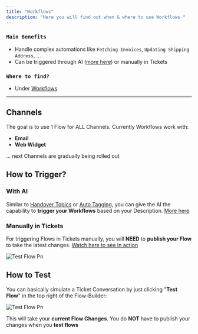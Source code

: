 ```yaml
---
title: "Workflows"
description: "Here you will find out when & where to use Workflows "
---
```


### `Main Benefits`

- Handle complex automations like `Fetching Invoices`, `Updating Shipping Address`, ...
- Can be triggered through AI ([more here](/ai/using-workflows)) or manually in Tickets

### `Where to find?`

- Under [Workflows](https://armin.cx/app_/workflows)

---

## Channels

The goal is to use 1 Flow for ALL Channels. Currently Workflows work with:

- **Email**
- **Web Widget**

... next Channels are gradually being rolled out

## How to Trigger?

### With AI

Similar to [Handover Topics](/ai/handover-topics) or [Auto Tagging](/ai/auto-tagging), you can give the AI the capability to **trigger your Workflows** based on your Description. [More here](/ai/using-workflows)

### Manually in Tickets

For triggering Flows in Tickets manually, you will **NEED** to **publish your Flow** to take the latest changes. [Watch here to see in action](https://www.loom.com/share/6490937468c5403b9fb45a95d782813b?sid=237bb22b-bfca-42fa-a022-1be686a72dc5)

![Test Flow Pn](/images/test_flow.png)

## How to Test

You can basically simulate a Ticket Conversation by just clicking "**Test Flow**" in the top right of the Flow-Builder:

![Test Flow Pn](/images/test_flow.png)

This will take your **current Flow Changes**. You do **NOT** have to publish your changes when you **test flows**